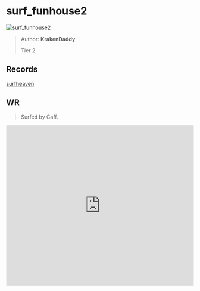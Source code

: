 
# surf_funhouse2

![surf_funhouse2](https://raw.githubusercontent.com/Sayt123/SurfMapPics/Maps-and-bonuses/csgo/surf_funhouse2.jpg)

> Author: **KrakenDaddy**
>
> Tier 2

## Records

[surfheaven](https://surfheaven.eu/map/surf_funhouse2)

## WR

> Surfed by Caff.

<iframe
width="100%"
height="430"
src="https://www.youtube.com/embed/jUYRwlYq65k"
frameborder="0"
allow="accelerometer; autoplay; clipboard-write; encrypted-media; gyroscope; picture-in-picture"
allowFullScreen
/>

```md

[Surf Timer] - Caff finished in 00:51:99 (WR -00:00:43).
[Surf Timer] - Caff beat the map record! Rank: 1/3773

Previous WR holder: Caff


```
                